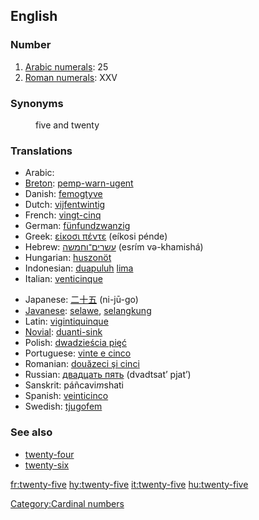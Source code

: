 ==English==

=== Number ===

#[[w:Arabic numerals|Arabic numerals]]: 25
#[[w:Roman numerals|Roman numerals]]: XXV

=== Synonyms ===
:five and twenty

=== Translations ===
{{top}}
*Arabic: {{ARchar|[[خمسة وعشرين]]}} {{Unicode|(χámsa w-ʕišrí:n)}}
*[[Breton]]: [[pemp-warn-ugent]]
*Danish: [[femogtyve]]
*Dutch: [[vijfentwintig]]
*French: [[vingt-cinq]] {{m}}
*German: [[fünfundzwanzig]]
*Greek: [[είκοσι πέντε]] (eíkosi pénde)
*Hebrew: [[עשרים־וחמשה]] (esrím və-khamishá)
*Hungarian: [[huszonöt]]
*Indonesian: [[duapuluh]] [[lima]]
*Italian: [[venticinque]]
{{mid}}
*Japanese: [[二十五]] (ni-jū-go)
*[[Javanese]]: [[selawe]], [[selangkung]]
*Latin: [[vigintiquinque]]
*[[Novial]]: [[duanti-sink]]
*Polish: [[dwadzieścia pięć]]
*Portuguese: [[vinte e cinco]] {{m}}
*Romanian: [[douăzeci şi cinci]]
*Russian: [[двадцать пять]] (dvadtsat’ pjat’)
*Sanskrit: páñcavi''m''shati
*Spanish: [[veinticinco]] {{m}}
*Swedish: [[tjugofem]]
{{bottom}}

=== See also ===
*[[twenty-four]]
*[[twenty-six]]

[[Category:Cardinal numbers]]

[[fr:twenty-five]]
[[hy:twenty-five]]
[[it:twenty-five]]
[[hu:twenty-five]]